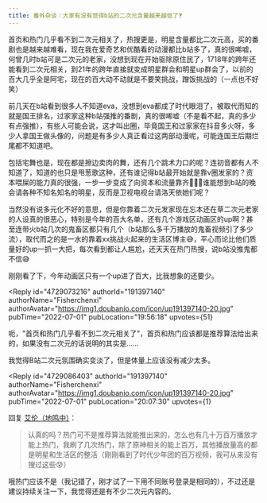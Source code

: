 ```yaml
---
title: 番外杂谈｜大家有没有觉得b站的二次元含量越来越低了❓
---
```



<Forum groupName="动画番剧" groupUrl="https://www.douban.com/group/596353/" archivedAt="2025-05-17T04:58:52.097Z">
  <Post
    id="269990387"
    title="番外杂谈｜大家有没有觉得b站的二次元含量越来越低了❓"
    url="https://www.douban.com/group/topic/269990387/?_spm_id=MTgzMDM3MjU3"
    pubTime="2022-11-17"
    highlightUserId="191397140"
  >
首页和热门几乎看不到二次元相关了，热搜更是，明星含量都比二次元高，买的番剧也是越来越难看，现在我在爱奇艺和优酷看的动漫都比b站多了，真的很唏嘘，何曾几时b站可是二次元的老家，没想到现在开始驱除原住民了，1718年的跨年还能看到二次元相关，到21年的跨年直接就变成明星群会和明星up群会了，以前的百大几乎全是阿宅，现在的百大动不动就是不要笑挑战，蹭饭挑战的（一点也不好笑）

前几天在b站看到很多人不知道eva，没想到eva都成了时代眼泪了，被取代而知的就是国王排名，过家家这种b站强推的番剧，真的很唏嘘（不是看不起，真的多少有点强推），有些人可能会说，这才叫出圈，毕竟国王和过家家在抖音多火呀，多少人拿国王做头像的，问题是有多少人真正看过这两部动漫呢，可能连国王后期烂尾都不知道吧。

包括宅舞也是，现在都是擦边卖肉的舞，还有几个跳术力口的呢？连初音都有人不知道了，知道的也只是甩葱歌这种，还有谁记得b站最开始就是靠v圈发家的？资本喂屎的能力真的很强，一步一步变成了向资本和流量靠齐🤢🤢🤢谁能想到b站的晚会请各种不知名知名的明星，反而是卫视电视台请洛天依她们呢？

当然没有说多元化不好的意思，但是你靠着二次元发家现在忘本还在草二次元老家的人设真的很恶心，特别是今年的百大名单，还有几个游戏区动画区的up啊？甚至连带火b站几次的鬼畜区都只有几个（b站那么多千万播放的鬼畜视频引了多少流），取代而之的是一水的靠着xx挑战火起来的生活区博主😅，平心而论比他们质量好的up一抓一大把，每次看到都让人尴尬，还天天在热门热搜，说b站没推鬼都不信😅

刚刚看了下，今年动画区只有一个up进了百大，比我想象的还要少。

<Reply
  id="4729073216"
  authorId="191397140"
  authorName="Fisherchenxi"
  authorAvatar="https://img1.doubanio.com/icon/up191397140-20.jpg"
  pubTime="2022-07-01"
  pubLocation="19:56:18"
  upvotes={51}
>
呃，"首页和热门几乎看不到二次元相关了"，首页和热门应该都是推荐算法给出来的，如果没有二次元的话说明的其实是......

我觉得B站二次元氛围确实变淡了，但是体量上应该没有减少太多。
</Reply>

<Reply
  id="4729086403"
  authorId="191397140"
  authorName="Fisherchenxi"
  authorAvatar="https://img1.doubanio.com/icon/up191397140-20.jpg"
  pubTime="2022-07-01"
  pubLocation="20:07:30"
  upvotes={1}
>
回复 [艾伦（地鸣中）](https://www.douban.com/people/183037257/)：
> 认真的吗？热门可不是推荐算法就能推出来的，怎么也有几十万百万播放才能上热门，我刷了几次热门，除了原神相关的能上百万，其他播放量高的都是明星和生活区的整活（刚刚看到了时代少年团的百万视频，我可从来没有搜过这些😰）

哦热门应该不是（我记错了，刚才试了一下用不同账号登录是相同的），不过还是建议持续关注一下，我觉得还是有不少二次元内容的。
</Reply>
  </Post>
</Forum>
